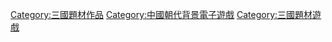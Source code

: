 {{cat main}}

[[Category:三國題材作品|Category:三國題材作品]]
[[Category:中國朝代背景電子遊戲|Category:中國朝代背景電子遊戲]]
[[Category:三國題材遊戲|Category:三國題材遊戲]]